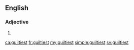 ==English==

===Adjective===
{{head|en|adjective superlative form}}

# {{en-superlative of|guilty}}

[[ca:guiltiest]]
[[fr:guiltiest]]
[[my:guiltiest]]
[[simple:guiltiest]]
[[sv:guiltiest]]